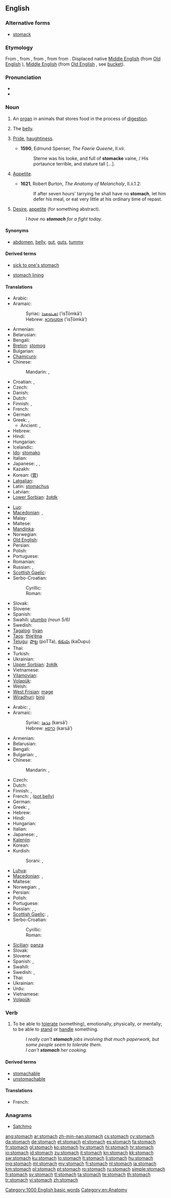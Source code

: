 ==English==
{{wikipedia}}

===Alternative forms===
* [[stomack]]

===Etymology===
From {{etyl|enm}} {{term|stomak|lang=enm}}, from {{etyl|fro}} {{term|estomac|lang=fro}}, from {{etyl|la}} {{term|stomachus|lang=la}}, from {{etyl|grc|en}} {{term|στόμαχος|tr=stomakhos|lang=grc|sc=polytonic}} from {{term|στόμα||mouth|tr=stoma|lang=grc|sc=polytonic}}. Displaced native [[Middle English]] {{term|mawe||stomach, maw|lang=enm}} (from [[Old English]] {{term|maga|lang=ang}}), [[Middle English]] {{term|bouk|bouk, buc|belly, stomach|lang=ang}} (from [[Old English]] {{term|buc||belly, stomach|lang=ang}}, see [[bucket]]).

===Pronunciation===
* {{IPA|/ˈstʌmək/}}
* {{audio|en-us-stomach.ogg|Audio (US)}}

===Noun===
{{en-noun}}

# An [[organ]] in animals that stores food in the process of [[digestion]].
# {{informal}} The [[belly]].
# {{obsolete}} [[pride|Pride]], [[haughtiness]].
#* '''1590''', Edmund Spenser, ''The Faerie Queene'', II.vii:
#*: Sterne was his looke, and full of '''stomacke''' vaine, / His portaunce terrible, and stature tall [...].
# {{obsolete}} [[appetite|Appetite]].
#* '''1621''', Robert Burton, ''The Anatomy of Melancholy'', II.ii.1.2:
#*: If after seven hours' tarrying he shall have no '''stomach''', let him defer his meal, or eat very little at his ordinary time of repast.
# {{figuratively}} [[desire|Desire]], [[appetite]] (for something abstract).
#: ''I have no '''stomach''' for a fight today.''

====Synonyms====
* {{sense|belly}} [[abdomen]], [[belly]], [[gut]], [[guts]], [[tummy]]

====Derived terms====
{{rel-top3|Terms derived from the noun "stomach"}}
* [[sick to one's stomach]]
{{rel-mid3}}
* [[stomach lining]]
{{rel-mid3}}
{{rel-bottom}}

====Translations====
{{trans-top|digestive organ}}
* Arabic: {{t|ar|معدة|f|tr=má3ida, mí3da}}
* Aramaic:
*: Syriac: [[ܐܣܛܘܡܟܐ]] (’isṬōmkā’) {{m}}
*: Hebrew: [[אסטומכא]] (’isṬōmkā’) {{m}}
* Armenian: {{t-|hy|ստամոքս|tr=stamok's}}
* Belarusian: {{t|be|страўнік|m|tr=stráŭnik|sc=Cyrl}}
* Bengali: {{t-|bn|পাকস্থলী|tr=pakôsthôli|sc=Beng}}
* [[Breton]]: [[stomog]] {{m}}
* Bulgarian: {{t|bg|стомах|m|tr=stomáh|sc=Cyrl}}
* [[Chamicuro]]: {{tø|ccc|knani}}
* Chinese:
*: Mandarin: {{t-|cmn|胃|tr=wèi|sc=Hani}}, {{t-|cmn|肚子|tr=dùzi|sc=Hani}}
* Croatian: {{t-|hr|želudac|m}}, {{t-|hr|stomak|m}}
* Czech: {{t+|cs|žaludek|m}}
* Danish: {{t-|da|bug|c}}
* Dutch: {{t+|nl|maag|f}}
* Finnish: {{t|fi|mahalaukku}}, {{t|fi|vatsalaukku}}
* French: {{t+|fr|estomac|m}}
* German: {{t+|de|Magen|m}}
* Greek: {{t+|el|στομάχι|n|tr=stomáchi}}, {{t+|el|στόμαχος|m|tr=stómachos}}
** Ancient: {{tø|grc|στόμαχος|m|tr=stómachos}}, {{tø|grc|γαστήρ|m|tr=ɣastír}}
* Hebrew: {{t+|he|קיבה|f}}
* Hindi: {{t-|hi|अमाशय|m|tr=amāśay|sc=Deva}}
* Hungarian: {{t+|hu|gyomor}}
* Icelandic: {{t+|is|magi|m}}
* [[Ido]]: [[stomako]]
* Italian: {{t+|it|stomaco|m}}
* Japanese: {{t|ja|胃|tr=い, i|sc=Jpan}}, {{t|ja|お腹|tr=おなか, o-naka|sc=Jpan}}, {{t|ja|腹|tr=はら, hara|sc=Jpan}}
* Kazakh: {{t+|kk|асқазан|tr=asqazan|sc=Cyrl|xs=Kazakh}}
* Korean: {{t|ko|위|tr=wi|sc=Kore}} ([[胃]])
* [[Latgalian]]: {{tø|ltg|pasirds}}
* Latin: [[stomachus]] {{m}}
* Latvian: {{t|lv|kuņģis|m}}
* [[Lower Sorbian]]: [[žołdk]] {{m}}
{{trans-mid}}
* [[Luo]]: {{tø|luo|ich|xs=Luo}}
* [[Macedonian]]: {{t|mk|желудник|m|tr=žéludnik}}, {{t-|mk|стомак|m|tr=stómak}}
* Malay: {{t|ms|perut}}
* Maltese: {{t-|mt|stonku|m|xs=Maltese}}
* [[Mandinka]]: {{tø|mnk|konoo|xs=Mandinka}}
* Norwegian: {{t-|no|mage|m}}
* [[Old English]]: {{t-|ang|maga|m|xs=Old English}}
* Persian: {{t|fa|معده|tr=me'de|sc=fa-Arab}}
* Polish: {{t+|pl|żołądek|m}}
* Portuguese: {{t+|pt|estômago|m}}
* Romanian: {{t|ro|stomac|n}}
* Russian: {{t+|ru|желудок|m|tr=želúdok}}, {{t+|ru|живот|m|tr=živót}}
* [[Scottish Gaelic]]: {{t-|gd|brù|f|xs=Scottish Gaelic}}
* Serbo-Croatian:
*: Cyrillic: {{t|sh|желудац|m}}
*: Roman: {{t|sh|želudac|m}}
* Slovak: {{t|sk|žalúdok|m}}
* Slovene: {{t|sl|želodec|m}}
* Spanish: {{t+|es|estómago|m}}
* Swahili: [[utumbo]] ''(noun 5/6)''
* Swedish: {{t+|sv|mage|c}}
* [[Tagalog]]: [[tiyan]]
* [[Taos]]: [[thį̀ę’éna]]
* [[Telugu]]: [[పొట్ట]] (poTTa), [[కడుపు]] (kaDupu)
* Thai: {{t|th|ท้อง|tr=tóng|sc=Thai}}
* Turkish: {{t+|tr|mide}}
* Ukrainian: {{t|uk|шлунок|m|tr=šlúnok|sc=Cyrl}}
* [[Upper Sorbian]]: [[žołdk]] {{m}}
* Vietnamese: {{t|vi|dạ dày}}
* [[Vilamovian]]: {{tø|wym|maoga}}
* [[Volapük]]: {{t|vo|stomäg|xs=Volapük}}
* Welsh: {{t+|cy|bola|xs=Welsh}}
* [[West Frisian]]: [[mage]]
* [[Wiradhuri]]: [[binji]]
{{trans-bottom}}

{{trans-top|belly}}
* Arabic: {{t|ar|معدة|f|tr=má3ida}}, {{t|ar|بطن|m|tr=baTn}}
* Aramaic:
*: Syriac: [[ܟܪܣܐ]] (karsā’) {{f}}
*: Hebrew: [[כרסא]] (karsā’) {{f}}
* Armenian: {{t-|hy|փոր|tr=p’or}}
* Belarusian: {{t|be|жывот|m|tr=žyvót|sc=Cyrl}}
* Bengali: {{t-|bn|পেট|tr=peţ|sc=Beng|xs=Bengali}}
* Bulgarian: {{t+|bg|корем|m|tr=korém|sc=Cyrl}}, {{t|bg|шкембе|tr=škembe}}
* Chinese:
*: Mandarin: {{t|zh|腹部|tr=fùbù|sc=Hani}}, {{t-|zh|肚子|tr=dùzi|sc=Hani}}
* Czech: {{t-|cs|břicho|n}}
* Dutch: {{t+|nl|buik}}
* Finnish: {{t+|fi|maha}}, {{t+|fi|vatsa}}
* French: {{t+|fr|ventre|m}}, {{t+|fr|bedon|m}} ([[pot belly]])
* German: {{t+|de|Bauch|m}}
* Greek: {{t+|el|στομάχι|n|tr=stomáchi}}, {{t+|el|κοιλιά|f|tr=koiliá}}
* Hebrew: {{t+|he|בטן|f|tr=béten|alt=בֶּטֶן|sc=Hebr}}
* Hindi: {{t|hi|पेट|m|tr=pēṭ|sc=Deva}}
* Hungarian: {{t+|hu|has}}
* Italian: {{t+|it|pancia|f}}
* Japanese: {{t|ja|お腹|tr=おなか, o-naka|sc=Jpan}}, {{t|ja|腹|tr=はら, hara|sc=Jpan}}
* [[Kalenjin]]: {{tø|kln|moek}}
* Korean: {{t|ko|배|tr=bae|sc=Kore}}
* Kurdish:
*: Sorani: {{t|ku|زگ|tr=zig|sc=ku-Arab}}, {{t|ku|ورگ|tr=wirg|sc=ku-Arab}}
{{trans-mid}}
* [[Luhya]]: {{tø|luy|enda}}
* [[Macedonian]]: {{t-|mk|стомак|m|tr=stómak}}, {{t-|mk|мев|m|tr=mev}}
* Maltese: {{t+|mt|żaqq|f|xs=Maltese}}
* Norwegian: {{t-|no|mage|m}}, {{t+|no|buk|m}}
* Persian: {{t|fa|شکم|tr=šekam|sc=fa-Arab}}
* Polish: {{t+|pl|brzuch|m}}
* Portuguese: {{t+|pt|barriga|f}}
* Russian: {{t+|ru|живот|m|tr=živót}}, {{qualifier|disparaging}} {{t|ru|брюхо|n|tr=brjúxo|sc=Cyrl}}, {{t|ru|пузо|n|tr=púzo|sc=Cyrl}}
* [[Scottish Gaelic]]: {{t-|gd|brù|f|xs=Scottish Gaelic}}, {{t-|gd|balg|m|xs=Scottish Gaelic}}
* Serbo-Croatian:
*: Cyrillic: {{t|sh|трбух|m|sc=Cyrl|xs=Serbo-Croatian}}
*: Roman: {{t|sh|trbuh|m|xs=Serbo-Croatian}}
* [[Sicilian]]: [[panza]] {{f}}
* Slovak: {{t|sk|brucho|n}}
* Slovene: {{t|sl|trebuh|m}}
* Spanish: {{t+|es|barriga|f}}, {{t+|es|vientre|m}}
* Swahili: {{t+|sw|tumbo|xs=Swahili}}
* Swedish: {{t+|sv|buk}}, {{t+|sv|mage|c}}
* Thai: {{t|th|ท้อง|tr=tóng|sc=Thai}}
* Ukrainian: {{t|uk|живіт|m|tr=žyvít|sc=Cyrl}}
* Urdu: {{t|ur|پیٹ|m|tr=pēṭ|sc=ur-Arab}}
* Vietnamese: {{t|vi|bụng}}
* [[Volapük]]: {{t|vo|bälid}}
{{trans-bottom}}

{{trans-see|pride, haughtiness|haughtiness}}

{{trans-see|appetite|appetite}}

{{trans-see|figuratively: desire, appetite|appetite}}

===Verb===
{{en-verb}}

# {{transitive}} To be able to [[tolerate]] (something), emotionally, physically, or mentally; to be able to [[stand]] or [[handle]] something.
#: ''I really can’t '''stomach''' jobs involving that much paperwork, but some people seem to tolerate them.''
#: ''I can't '''stomach''' her cooking.''

====Derived terms====
* [[stomachable]]
* [[unstomachable]]

====Translations====
{{trans-top|To tolerate or accept something}}
* French: {{t+|fr|digérer}}
{{trans-mid}}
{{trans-bottom}}

===Anagrams===
* [[Satchmo#English|Satchmo]]

[[Category:1000 English basic words]]
[[Category:en:Anatomy]]

[[ang:stomach]]
[[ar:stomach]]
[[zh-min-nan:stomach]]
[[cs:stomach]]
[[cy:stomach]]
[[da:stomach]]
[[de:stomach]]
[[et:stomach]]
[[el:stomach]]
[[es:stomach]]
[[fa:stomach]]
[[fr:stomach]]
[[gl:stomach]]
[[ko:stomach]]
[[hy:stomach]]
[[hi:stomach]]
[[hr:stomach]]
[[io:stomach]]
[[id:stomach]]
[[zu:stomach]]
[[it:stomach]]
[[kn:stomach]]
[[kk:stomach]]
[[sw:stomach]]
[[ku:stomach]]
[[lo:stomach]]
[[lt:stomach]]
[[li:stomach]]
[[hu:stomach]]
[[mg:stomach]]
[[ml:stomach]]
[[my:stomach]]
[[fj:stomach]]
[[nl:stomach]]
[[ja:stomach]]
[[km:stomach]]
[[pl:stomach]]
[[pt:stomach]]
[[ro:stomach]]
[[ru:stomach]]
[[simple:stomach]]
[[fi:stomach]]
[[sv:stomach]]
[[tl:stomach]]
[[ta:stomach]]
[[te:stomach]]
[[th:stomach]]
[[tr:stomach]]
[[vi:stomach]]
[[zh:stomach]]